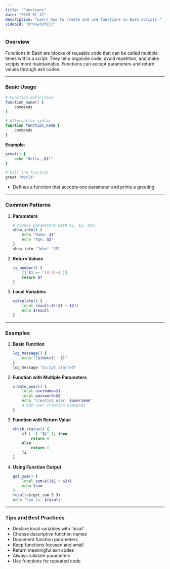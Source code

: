 ```yaml
---
title: "Functions"
date: "2025-01-12"
description: "Learn how to create and use functions in Bash scripts."
videoId: "RrOHwTQfqjI"
---
```


### Overview

Functions in Bash are blocks of reusable code that can be called multiple times within a script. They help organize code, avoid repetition, and make scripts more maintainable. Functions can accept parameters and return values through exit codes.

---

### Basic Usage

```bash
# Function definition
function_name() {
    commands
}

# Alternative syntax
function function_name {
    commands
}
```

**Example**:
```bash
greet() {
    echo "Hello, $1!"
}

# Call the function
greet "World"
```
- Defines a function that accepts one parameter and prints a greeting

---

### Common Patterns

1. **Parameters**  
   ```bash
   # Access parameters with $1, $2, etc.
   show_info() {
       echo "Name: $1"
       echo "Age: $2"
   }
   show_info "John" "25"
   ```

2. **Return Values**  
   ```bash
   is_number() {
       [[ $1 =~ ^[0-9]+$ ]]
       return $?
   }
   ```

3. **Local Variables**  
   ```bash
   calculate() {
       local result=$(($1 + $2))
       echo $result
   }
   ```

---

### Examples

1. **Basic Function**  
   ```bash
   log_message() {
       echo "[$(date)]: $1"
   }
   log_message "Script started"
   ```

2. **Function with Multiple Parameters**  
   ```bash
   create_user() {
       local username=$1
       local password=$2
       echo "Creating user: $username"
       # Add user creation commands
   }
   ```

3. **Function with Return Value**  
   ```bash
   check_status() {
       if [ -f "$1" ]; then
           return 0
       else
           return 1
       fi
   }
   ```

4. **Using Function Output**  
   ```bash
   get_sum() {
       local sum=$(($1 + $2))
       echo $sum
   }
   result=$(get_sum 5 3)
   echo "Sum is: $result"
   ```

---

### Tips and Best Practices

- Declare local variables with 'local'
- Choose descriptive function names
- Document function parameters
- Keep functions focused and small
- Return meaningful exit codes
- Always validate parameters
- Use functions for repeated code